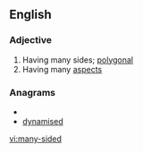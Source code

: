 ==English==

===Adjective===
{{en-adj|pos=[[many]]-[[sided]]}}

# Having many sides; [[polygonal]]
# Having many [[aspect]]s

===Anagrams===
* {{alphagram|addeimnsy}}
* [[dynamised#English|dynamised]]

[[vi:many-sided]]